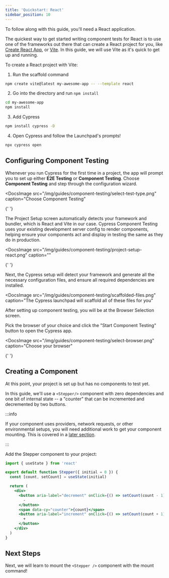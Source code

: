 ```yaml
---
title: 'Quickstart: React'
sidebar_position: 10
---
```


<CtBetaAlert></CtBetaAlert>

To follow along with this guide, you'll need a React application.

The quickest way to get started writing component tests for React is to use one
of the frameworks out there that can create a React project for you, like
[Create React App](https://create-react-app.dev/), or
[Vite](https://vitejs.dev/). In this guide, we will use Vite as it's quick to
get up and running.

To create a React project with Vite:

1. Run the scaffold command

```bash
npm create vite@latest my-awesome-app -- --template react
```

2. Go into the directory and run `npm install`

```bash
cd my-awesome-app
npm install
```

3. Add Cypress

```bash
npm install cypress -D
```

4. Open Cypress and follow the Launchpad's prompts!

```bash
npx cypress open
```

## Configuring Component Testing

Whenever you run Cypress for the first time in a project, the app will prompt
you to set up either **E2E Testing** or **Component Testing**. Choose
**Component Testing** and step through the configuration wizard.

<DocsImage
  src="/img/guides/component-testing/select-test-type.png"
  caption="Choose Component Testing"
>
  {' '}
</DocsImage>

The Project Setup screen automatically detects your framework and bundler, which
is React and Vite in our case. Cypress Component Testing uses your existing
development server config to render components, helping ensure your components
act and display in testing the same as they do in production.

<DocsImage
  src="/img/guides/component-testing/project-setup-react.png"
  caption=""
>
  {' '}
</DocsImage>

Next, the Cypress setup will detect your framework and generate all the
necessary configuration files, and ensure all required dependencies are
installed.

<DocsImage
  src="/img/guides/component-testing/scaffolded-files.png"
  caption="The Cypress launchpad will scaffold all of these files for you"
></DocsImage>

After setting up component testing, you will be at the Browser Selection screen.

Pick the browser of your choice and click the "Start Component Testing" button
to open the Cypress app.

<DocsImage
  src="/img/guides/component-testing/select-browser.png"
  caption="Choose your browser"
>
  {' '}
</DocsImage>

## Creating a Component

At this point, your project is set up but has no components to test yet.

In this guide, we'll use a `<Stepper/>` component with zero dependencies and one
bit of internal state -- a "counter" that can be incremented and decremented by
two buttons.

:::info

If your component uses providers, network requests, or other environmental
setups, you will need additional work to get your component mounting. This is
covered in a [later section](/guides/component-testing/custom-mount-react).

:::

Add the Stepper component to your project:

```jsx title=Stepper.jsx
import { useState } from 'react'

export default function Stepper({ initial = 0 }) {
  const [count, setCount] = useState(initial)

  return (
    <div>
      <button aria-label="decrement" onClick={() => setCount(count - 1)}>
        -
      </button>
      <span data-cy="counter">{count}</span>
      <button aria-label="increment" onClick={() => setCount(count + 1)}>
        +
      </button>
    </div>
  )
}
```

## Next Steps

Next, we will learn to mount the `<Stepper />` component with the mount command!

<NavGuide next="/guides/component-testing/mounting-react" />
